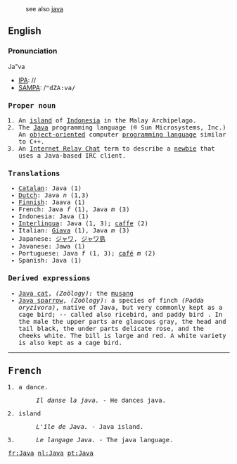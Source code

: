 :see also [[java]]

==English==
===Pronunciation===
Ja"va 
*[[IPA]]: //
*[[SAMPA]]: /<tt>"dZA:va/

===Proper noun===

# An [[island]] of [[Indonesia]] in the Malay Archipelago.
# The [[w:Java programming language|Java]] programming language (&#0174; Sun Microsystems, Inc.) An [[object-oriented]] computer [[programming language]] similar to C++.
# An [[Internet Relay Chat]] term to describe a [[newbie]] that uses a Java-based IRC client.

===Translations===
*[[Catalan]]: Java (1)
*[[Dutch]]: Java ''n'' (1,3)
*[[Finnish]]: Jaava (1)
*French: Java ''f'' (1), Java ''m'' (3)
*Indonesia: Java (1)
*[[Interlingua]]: Java (1, 3); [[caffe]] (2)
*Italian: [[Giava]] (1), Java ''m'' (3)
*Japanese: [[ジャワ]], [[ジャワ島]]
*Javanese: Jawa (1)
*Portuguese: Java ''f'' (1, 3); [[café]] ''m'' (2)
*Spanish: Java (1)

===Derived expressions===
* [[Java cat]], ''(Zoölogy):'' the [[musang]]  
* [[Java sparrow]], ''(Zoölogy):'' a species of finch ''(Padda oryzivora)'', native of Java, but very commonly kept as a cage bird; -- called also ricebird, and paddy bird . In the male the upper parts are glaucous gray, the head and tail black, the under parts delicate rose, and the cheeks white. The bill is large and red. A white variety is also kept as a cage bird.
----

==French==

#a dance.
#:''Il danse la java.'' - He dances java.
#island
#: ''L'île de Java.'' - Java island.
#
#: ''Le langage Java.'' - The java language.

[[fr:Java]]
[[nl:Java]]
[[pt:Java]]